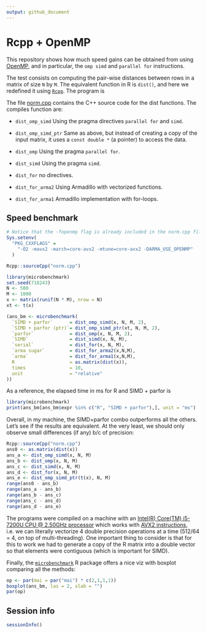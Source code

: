 ```yaml
---
output: github_document
---
```


# Rcpp + OpenMP

This repository shows how much speed gains can be obtained from using
[OpenMP](https://openmp.org), and in particular, the `omp simd` and `parallel for`
instructions.

The test consists on computing the pair-wise distances between rows in a matrix
of size `N` by `M`. The equivalent function in R is `dist()`, and here we 
redefined it using [`Rcpp`](https://cran.r-project.org/package=Rcpp). The program is

The file [norm.cpp](norm.cpp) contains the C++ source code for the dist functions.
The compiles function are:

- `dist_omp_simd` Using the pragma directives `parallel for` and `simd`.

- `dist_omp_simd_ptr` Same as above, but instead of creating a copy of the input matrix, it uses a `const double *` (a pointer) to access the data.

- `dist_omp` Using the pragma `parallel for`.

- `dist_simd` Using the pragma `simd`.

- `dist_for` no directives.

- `dist_for_arma2` Using Armadillo with vectorized functions.

- `dist_for_arma1` Armadillo implementation with for-loops.

## Speed benchmark

```r
# Notice that the -fopenmp flag is already included in the norm.cpp file
Sys.setenv(
  "PKG_CXXFLAGS" =
    "-O2 -mavx2 -march=core-avx2 -mtune=core-avx2 -DARMA_USE_OPENMP"
  )

Rcpp::sourceCpp("norm.cpp")

library(microbenchmark)
set.seed(718243)
N <- 500
M <- 1000
x <- matrix(runif(N * M), nrow = N)
xt <- t(x)

(ans_bm <- microbenchmark(
  `SIMD + parfor`      = dist_omp_simd(x, N, M, 2),
  `SIMD + parfor (ptr)`= dist_omp_simd_ptr(xt, N, M, 2),
  `parfor`             = dist_omp(x, N, M, 2),
  `SIMD`               = dist_simd(x, N, M),
  `serial`             = dist_for(x, N, M),
  `arma sugar`         = dist_for_arma2(x,N,M),
  `arma`               = dist_for_arma1(x,N,M),
  R                    = as.matrix(dist(x)),
  times                = 10,
  unit                 = "relative"
))
```

As a reference, the elapsed time in ms for R and SIMD + parfor is

```r
library(microbenchmark)
print(ans_bm[ans_bm$expr %in% c("R", "SIMD + parfor"),], unit = "ms")
```

Overall, in my machine, the SIMD+parfor combo outperforms all the others. Let's
see if the results are equivalent. At the very least, we should only observe
small differences (if any) b/c of precision:

```r
Rcpp::sourceCpp("norm.cpp")
ans0 <- as.matrix(dist(x))
ans_a <- dist_omp_simd(x, N, M)
ans_b <- dist_omp(x, N, M)
ans_c <- dist_simd(x, N, M)
ans_d <- dist_for(x, N, M)
ans_e <- dist_omp_simd_ptr(t(x), N, M)
range(ans0 - ans_b)
range(ans_a - ans_b)
range(ans_b - ans_c)
range(ans_c - ans_d)
range(ans_d - ans_e)
```

The programs were compiled on a machine with an 
[Intel(R) Core(TM) i5-7200U CPU @ 2.50GHz processor](https://ark.intel.com/content/www/us/en/ark/products/95443/intel-core-i5-7200u-processor-3m-cache-up-to-3-10-ghz.html) which works with [AVX2 instructions](https://en.wikipedia.org/wiki/Advanced_Vector_Extensions#CPUs_with_AVX2), i.e. we can literally vectorize 4 double precision operations at a time (512/64 = 4, on top of multi-threading). One important thing to consider is that for this to work we had to generate a copy of the R matrix into a double vector so that elements were contiguous (which is important for SIMD).

Finally, the [`microbenchmark`](https://cran.r-project.org/package=microbenchmark) R package offers a nice viz with boxplot comparing all the methods:

```r
op <- par(mai = par("mai") * c(2,1,1,1))
boxplot(ans_bm, las = 2, xlab = "")
par(op)
```

## Session info

```r
sessionInfo()
```

